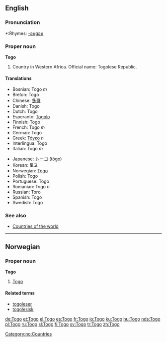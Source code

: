 ==English==

===Pronunciation===
*:Rhymes: [[Rhymes:English:-əʊɡəʊ|-əʊɡəʊ]]

===Proper noun===
'''Togo'''
# Country in Western Africa. Official name: Togolese Republic.

====Translations====
{{top}}
*Bosnian: Togo ''m''
*Breton: Togo
*Chinese: [[多哥]]
*Danish: Togo
*Dutch: Togo
*Esperanto: [[Togolo]]
*Finnish: Togo
*French: Togo ''m''
*German: Togo
*Greek: [[Τόγκο]] ''n''
*Interlingua: Togo
*Italian: Togo ''m''
{{mid}}
*Japanese: [[トーゴ]] (tōgo)
*Korean: 토고
*Norwegian: [[#Norwegian|Togo]]
*Polish: Togo
*Portuguese: Togo
*Romanian: Togo ''n''
*Russian: Того
*Spanish: Togo
*Swedish: Togo
{{bottom}}

===See also===
* [[Countries of the world]]

----
==Norwegian==
===Proper noun===
[[Category:no:Countries]]
'''Togo'''
#[[#English|Togo]]
====Related terms====
*[[togoleser]]
*[[togolesisk]]

[[de:Togo]]
[[et:Togo]]
[[el:Togo]]
[[es:Togo]]
[[fr:Togo]]
[[io:Togo]]
[[ku:Togo]]
[[hu:Togo]]
[[nds:Togo]]
[[pl:Togo]]
[[ru:Togo]]
[[sl:Togo]]
[[fi:Togo]]
[[sv:Togo]]
[[tr:Togo]]
[[zh:Togo]]